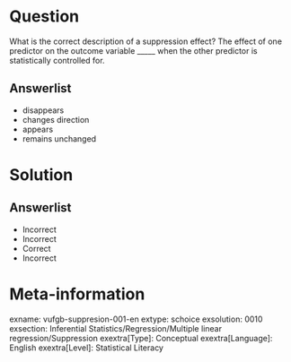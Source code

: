 Question
========
  
What is the correct description of a suppression effect? The effect of one predictor on the outcome variable _____ when the other predictor is statistically controlled for.

  
Answerlist
----------
* disappears
* changes direction
* appears
* remains unchanged

Solution
========

Answerlist
----------
* Incorrect
* Incorrect
* Correct
* Incorrect

Meta-information
================
exname: vufgb-suppresion-001-en
extype: schoice
exsolution: 0010
exsection: Inferential Statistics/Regression/Multiple linear regression/Suppression
exextra[Type]: Conceptual
exextra[Language]: English
exextra[Level]: Statistical Literacy
